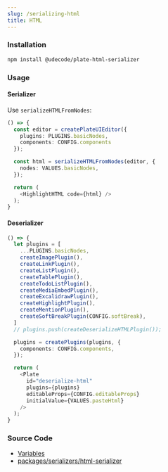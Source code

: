 ```yaml
---
slug: /serializing-html
title: HTML
---
```


### Installation

```bash npm2yarn
npm install @udecode/plate-html-serializer
```

### Usage

#### Serializer

Use `serializeHTMLFromNodes`:

```ts live
() => {
  const editor = createPlateUIEditor({
    plugins: PLUGINS.basicNodes,
    components: CONFIG.components
  });

  const html = serializeHTMLFromNodes(editor, {
    nodes: VALUES.basicNodes,
  });

  return (
    <HighlightHTML code={html} />
  );
}
```

#### Deserializer

```ts live
() => {
  let plugins = [
    ...PLUGINS.basicNodes,
    createImagePlugin(),
    createLinkPlugin(),
    createListPlugin(),
    createTablePlugin(),
    createTodoListPlugin(),
    createMediaEmbedPlugin(),
    createExcalidrawPlugin(),
    createHighlightPlugin(),
    createMentionPlugin(),
    createSoftBreakPlugin(CONFIG.softBreak),
  ]
  // plugins.push(createDeserializeHTMLPlugin());

  plugins = createPlugins(plugins, {
    components: CONFIG.components,
  });

  return (
    <Plate
      id="deserialize-html"
      plugins={plugins}
      editableProps={CONFIG.editableProps}
      initialValue={VALUES.pasteHtml}
    />
  );
}
```

### Source Code

- [Variables](https://github.com/udecode/plate/blob/main/docs/src/live/live.tsx)
- [packages/serializers/html-serializer](https://github.com/udecode/plate/tree/main/packages/serializers/html-serializer/src)

